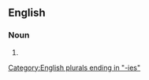 ==English==

===Noun===
{{head|en|noun form}}

# {{plural of|en|suppository}}

[[Category:English plurals ending in "-ies"]]
